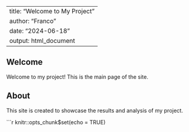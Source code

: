 
---
title: "Welcome to My Project"
author: "Franco"
date: "2024-06-18"
output: html_document
---

## Welcome

Welcome to my project! This is the main page of the site.

## About

This site is created to showcase the results and analysis of my project.

```r
knitr::opts_chunk$set(echo = TRUE)
